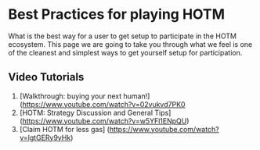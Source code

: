 
# Best Practices for playing HOTM

What is the best way for a user to get setup to participate in the HOTM ecosystem. 
This page we are going to take you through what we feel is one of the cleanest and simplest ways to get yourself setup for participation.


## Video Tutorials

1. [Walkthrough: buying your next human!] (https://www.youtube.com/watch?v=02vukvd7PK0
1. [HOTM: Strategy Discussion and General Tips] (https://www.youtube.com/watch?v=w5YFl1ENpQU)
1. [Claim HOTM for less gas] (https://www.youtube.com/watch?v=lgtGERy9yHk)
